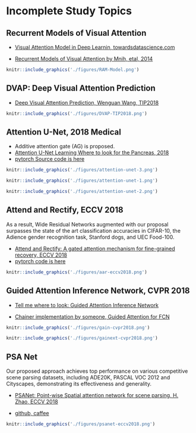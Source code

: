 # Incomplete Study Topics

## Recurrent Models of Visual Attention

- [Visual Attention Model in Deep Learnin, towardsdatascience.com](https://towardsdatascience.com/visual-attention-model-in-deep-learning-708813c2912c)

- [Recurrent Models of Visual Attention by Mnih, etal, 2014](https://arxiv.org/abs/1406.6247)

```r
knitr::include_graphics('./figures/RAM-Model.png')
```

## DVAP: Deep Visual Attention Prediction
- [Deep Visual Attention Prediction, Wenguan Wang, TIP2018](https://arxiv.org/pdf/1705.02544.pdf)
```r
knitr::include_graphics('./figures/DVAP-TIP2018.png')
```


## Attention U-Net, 2018 Medical
- Additive attention gate (AG) is proposed.
- [Attention U-Net Learning Where to look for the Pancreas, 2018](https://openreview.net/pdf?id=Skft7cijM)
- [pytorch Source code is here](https://github.com/ozan-oktay/Attention-Gated-Networks)

```r
knitr::include_graphics('./figures/attention-unet-3.png')
```
```r
knitr::include_graphics('./figures/attention-unet-1.png')
```
```r
knitr::include_graphics('./figures/attention-unet-2.png')
```





## Attend and Rectify, ECCV 2018

As a result, Wide Residual Networks
augmented with our proposal surpasses the state of the art classification
accuracies in CIFAR-10, the Adience gender recognition task, Stanford
dogs, and UEC Food-100.

- [Attend and Rectify: A gated attention mechanism for fine-grained recovery, ECCV 2018](http://openaccess.thecvf.com/content_ECCV_2018/papers/Pau_Rodriguez_Lopez_Attend_and_Rectify_ECCV_2018_paper.pdf)
- [pytorch code is here](https://github.com/prlz77/attend-and-rectify)
```r
knitr::include_graphics('./figures/aar-eccv2018.png')
```



## Guided Attention Inference Network, CVPR 2018

- [Tell me where to look: Guided Attention Inference Network](http://openaccess.thecvf.com/content_cvpr_2018/papers/Li_Tell_Me_Where_CVPR_2018_paper.pdf)

- [Chainer implementation by someone, Guided Attention for FCN](https://github.com/alokwhitewolf/Guided-Attention-Inference-Network)

```r
knitr::include_graphics('./figures/gain-cvpr2018.png')
```
```r
knitr::include_graphics('./figures/gainext-cvpr2018.png')
```



## PSA Net

 Our proposed approach achieves
top performance on various competitive scene parsing datasets, including ADE20K, PASCAL VOC 2012 and Cityscapes, demonstrating its
effectiveness and generality.

- [PSANet: Point-wise Spatial attention network for scene parsing, H. Zhao, ECCV 2018](https://hszhao.github.io/papers/eccv18_psanet.pdf)

- [github, caffee](https://github.com/hszhao/PSANet)

```r
knitr::include_graphics('./figures/psanet-eccv2018.png')
```
